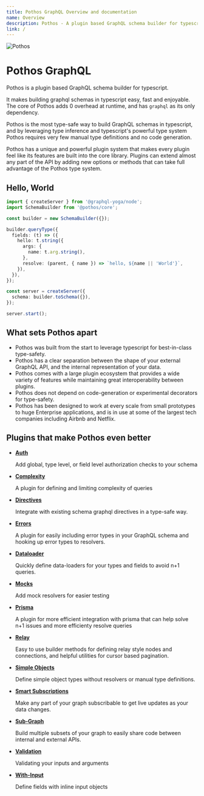 ```yaml
---
title: Pothos GraphQL Overview and documentation
name: Overview
description: Pothos - A plugin based GraphQL schema builder for typescript
link: /
---
```





![Pothos](https://pothos-graphql.dev/assets/logo-name-auto.svg)

# Pothos GraphQL

Pothos is a plugin based GraphQL schema builder for typescript.

It makes building graphql schemas in typescript easy, fast and enjoyable. The core of Pothos adds 0
overhead at runtime, and has `graphql` as its only dependency.

Pothos is the most type-safe way to build GraphQL schemas in typescript, and by leveraging type
inference and typescript's powerful type system Pothos requires very few manual type definitions and
no code generation.

Pothos has a unique and powerful plugin system that makes every plugin feel like its features are
built into the core library. Plugins can extend almost any part of the API by adding new options or
methods that can take full advantage of the Pothos type system.

## Hello, World

```typescript
import { createServer } from '@graphql-yoga/node';
import SchemaBuilder from '@pothos/core';

const builder = new SchemaBuilder({});

builder.queryType({
  fields: (t) => ({
    hello: t.string({
      args: {
        name: t.arg.string(),
      },
      resolve: (parent, { name }) => `hello, ${name || 'World'}`,
    }),
  }),
});

const server = createServer({
  schema: builder.toSchema({}),
});

server.start();
```

## What sets Pothos apart

- Pothos was built from the start to leverage typescript for best-in-class type-safety.
- Pothos has a clear separation between the shape of your external GraphQL API, and the internal
  representation of your data.
- Pothos comes with a large plugin ecosystem that provides a wide variety of features while maintaining
  great interoperability between plugins.
- Pothos does not depend on code-generation or experimental decorators for type-safety.
- Pothos has been designed to work at every scale from small prototypes to huge Enterprise
  applications, and is in use at some of the largest tech companies including Airbnb and Netflix.

## Plugins that make Pothos even better

- [**Auth**](https://pothos-graphql.dev/docs/plugins/scope-auth)

  Add global, type level, or field level authorization checks to your schema

- [**Complexity**](https://pothos-graphql.dev/docs/plugins/complexity)

  A plugin for defining and limiting complexity of queries

- [**Directives**](https://pothos-graphql.dev/docs/plugins/directives)

  Integrate with existing schema graphql directives in a type-safe way.

- [**Errors**](https://pothos-graphql.dev/docs/plugins/errors)

  A plugin for easily including error types in your GraphQL schema and hooking up error types to
  resolvers.

- [**Dataloader**](https://pothos-graphql.dev/docs/plugins/dataloader)

  Quickly define data-loaders for your types and fields to avoid n+1 queries.

- [**Mocks**](https://pothos-graphql.dev/docs/plugins/mocks)

  Add mock resolvers for easier testing

- [**Prisma**](https://pothos-graphql.dev/docs/plugins/prisma)

  A plugin for more efficient integration with prisma that can help solve n+1 issues and more
  efficienty resolve queries

- [**Relay**](https://pothos-graphql.dev/docs/plugins/relay)

  Easy to use builder methods for defining relay style nodes and connections, and helpful utilities
  for cursor based pagination.

- [**Simple Objects**](https://pothos-graphql.dev/docs/plugins/simple-objects)

  Define simple object types without resolvers or manual type definitions.

- [**Smart Subscriptions**](https://pothos-graphql.dev/docs/plugins/smart-subscriptions)

  Make any part of your graph subscribable to get live updates as your data changes.

- [**Sub-Graph**](https://pothos-graphql.dev/docs/plugins/sub-graph)

  Build multiple subsets of your graph to easily share code between internal and external APIs.

- [**Validation**](https://pothos-graphql.dev/docs/plugins/validation)

  Validating your inputs and arguments

- [**With-Input**](/docs/plugins/with-input)

  Define fields with inline input objects
